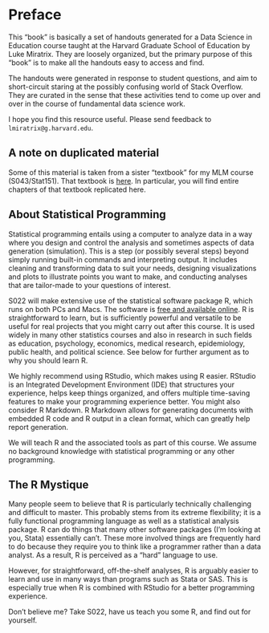 # Preface {.unnumbered}

This "book" is basically a set of handouts generated for a Data Science in Education course taught at the Harvard Graduate School of Education by Luke Miratrix. They are loosely organized, but the primary purpose of this "book" is to make all the handouts easy to access and find.

The handouts were generated in response to student questions, and aim to short-circuit staring at the possibly confusing world of Stack Overflow. They are curated in the sense that these activities tend to come up over and over in the course of fundamental data science work.

I hope you find this resource useful. Please send feedback to `lmiratrix@g.harvard.edu`.

## A note on duplicated material

Some of this material is taken from a sister "textbook" for my MLM course (S043/Stat151). That textbook is [here](https://lmiratrix.github.io/MLM/). In particular, you will find entire chapters of that textbook replicated here.

## About Statistical Programming

Statistical programming entails using a computer to analyze data in a way where you design and control the analysis and sometimes aspects of data generation (simulation). This is a step (or possibly several steps) beyond simply running built-in commands and interpreting output. It includes cleaning and transforming data to suit your needs, designing visualizations and plots to illustrate points you want to make, and conducting analyses that are tailor-made to your questions of interest.

S022 will make extensive use of the statistical software package R, which runs on both PCs and Macs. The software is [free and available online](http://www.r-project.org/). R is straightforward to learn, but is sufficiently powerful and versatile to be useful for real projects that you might carry out after this course. It is used widely in many other statistics courses and also in research in such fields as education, psychology, economics, medical research, epidemiology, public health, and political science. See below for further argument as to why you should learn R.

We highly recommend using RStudio, which makes using R easier. RStudio is an Integrated Development Environment (IDE) that structures your experience, helps keep things organized, and offers multiple time-saving features to make your programming experience better. You might also consider R Markdown. R Markdown allows for generating documents with embedded R code and R output in a clean format, which can greatly help report generation.

We will teach R and the associated tools as part of this course. We assume no background knowledge with statistical programming or any other programming.

## The R Mystique

Many people seem to believe that R is particularly technically challenging and difficult to master. This probably stems from its extreme flexibility; it is a fully functional programming language as well as a statistical analysis package. R can do things that many other software packages (I’m looking at you, Stata) essentially can’t. These more involved things are frequently hard to do because they require you to think like a programmer rather than a data analyst. As a result, R is perceived as a "hard" language to use.

However, for straightforward, off-the-shelf analyses, R is arguably easier to learn and use in many ways than programs such as Stata or SAS. This is especially true when R is combined with RStudio for a better programming experience.

Don't believe me? Take S022, have us teach you some R, and find out for yourself.
